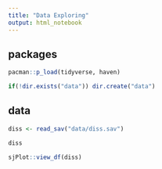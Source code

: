 ```yaml
---
title: "Data Exploring"
output: html_notebook
---
```


## packages

```r
pacman::p_load(tidyverse, haven)

if(!dir.exists("data")) dir.create("data")

```

## data

```r
diss <- read_sav("data/diss.sav")

diss
```

```r
sjPlot::view_df(diss)
```

